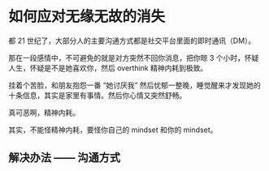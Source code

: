 # 如何应对无缘无故的消失

都 21 世纪了，大部分人的主要沟通方式都是社交平台里面的即时通讯（DM）。

那在一段感情中，不可避免的就是对方突然不回你消息，把你晾 3 个小时，怀疑人生，怀疑是不是她喜欢你，然后 overthink 精神内耗到极致。

挂着个苦脸，和朋友抱怨一番 “她讨厌我” 然后忧郁一整晚，睡觉醒来才发现她的十条信息，其实是家里有事情。然后你心情又突然舒畅。

真可恶啊，精神内耗。

其实，不能怪精神内耗，要怪你自己的 mindset 和你的 mindset。

## 解决办法 —— 沟通方式

